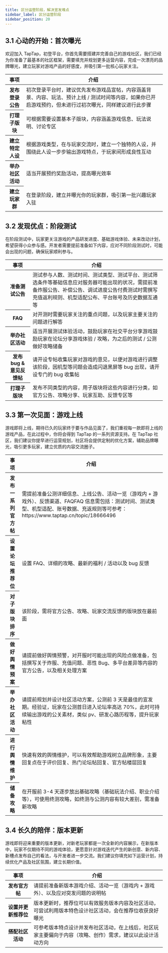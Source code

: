 ```yaml
---
title: 区分运营阶段，解决宣发难点
sidebar_label: 区分运营阶段
sidebar_position: 20
---
```


## 3.1 心动的开始：首次曝光

欢迎加入 TapTap，初登平台，你首先需要搭建并完善自己的游戏社区，我们已经为你准备了最基本的社区框架，需要填充并规划更多运营内容，完成一次漂亮的品牌曝光，建立玩家对游戏产品的好感度，并吸引第一批核心玩家关注。

<table>
  <thead>
    <tr>
        <th>事项</th>
        <th>介绍</th>
    </tr>
  </thead>
  <tbody>
    <tr>
        <th style={{whiteSpace: "nowrap", textAlign: "start"}}>发布登录公告</th>
        <td>初次登录平台时，建议优先发布游戏品宣帖，内容涵盖背景、内容、玩法、预计上线 / 测试时间等内容，如果你已开启游戏预约，但未进行过初次曝光，同样建议进行此步骤</td>
    </tr>
    <tr>
        <th style={{whiteSpace: "nowrap", textAlign: "start"}}>打理子版块</th>
        <td>可根据需要设置基本子版块，内容涵盖游戏信息、玩法说明、讨论专区</td>
    </tr>
    <tr>
        <th style={{whiteSpace: "nowrap", textAlign: "start"}}>建立特定人设</th>
        <td>根据游戏类型，在与玩家交流时，建立一个独特的人设，并围绕此人设一步步输出游戏特点，于玩家间形成良性互动</td>
    </tr>
    <tr>
        <th style={{whiteSpace: "nowrap", textAlign: "start"}}>举办社区活动</th>
        <td>适当开展预约奖励活动，提高曝光效率</td>
    </tr>
    <tr>
        <th style={{whiteSpace: "nowrap", textAlign: "start"}}>建立玩家群</th>
        <td>在登录阶段，建立并曝光你的玩家群，吸引第一批兴趣玩家入驻</td>
    </tr>
  </tbody>
</table>

## 3.2 发现优点：阶段测试

在阶段测试中，玩家更关注游戏的产品研发进度、基础游戏体验、未来改动计划，希望获得小众参与感。开发者需要提前准备如下内容，应对不同阶段测试时，可能会出现的问题，确保玩家顺利参与。

<table>
  <thead>
    <tr>
        <th>事项</th>
        <th>介绍</th>
    </tr>
  </thead>
  <tbody>
    <tr>
        <th style={{whiteSpace: "nowrap", textAlign: "start"}}>准备测试公告</th>
        <td>测试参与人数、测试时间、测试类型、测试平台、测试筛选条件等基础信息应对服务器可能出现的状况，需提前准备炸服公告、补偿公告、调试进度公告付费测试时需撰写充值返利规则、机型适配公布、平台账号及历史数据互通等</td>
    </tr>
    <tr>
        <th style={{whiteSpace: "nowrap", textAlign: "start"}}>FAQ</th>
        <td>对开测时需要玩家关注的重点问题，以及玩家主要关注的问题进行解答</td>
    </tr>
    <tr>
        <th style={{whiteSpace: "nowrap", textAlign: "start"}}>举办社区活动</th>
        <td>适当开展测试体验活动，鼓励玩家在社交平台分享游戏鼓励玩家在论坛分享游戏体验 / 攻略，为之后的测试 / 公测做好攻略储备</td>
    </tr>
    <tr>
        <th style={{whiteSpace: "nowrap", textAlign: "start"}}>发布 bug & 意见反馈帖</th>
        <td>请开设专帖收集玩家对游戏的意见，以便对游戏进行调整该阶段，因机型等问题会造成闪退黑屏等 bug 出现，请开设专门的 bug 收集帖</td>
    </tr>
    <tr>
        <th style={{whiteSpace: "nowrap", textAlign: "start"}}>打理子版块</th>
        <td>发布不同类型的内容，用子版块将这些内容进行分类，如官方公告、攻略分享、玩家互助、反馈专区等</td>
    </tr>
  </tbody>
</table>

## 3.3 第一次见面：游戏上线

游戏即将上线，期待已久的玩家终于要与作品见面了，我们重视每一款即将上线的游戏产品，在此过程中，你将会得到 TapTap 的一系列资源支持。在 TapTap 社区，我们建议你提早进行运营规划，社区将会提供定制的优化方案，辅助品牌曝光，吸引更多玩家，建立优质的内容交流圈子。

<table>
  <thead>
    <tr>
        <th>事项</th>
        <th>介绍</th>
    </tr>
  </thead>
  <tbody>
    <tr>
        <th style={{whiteSpace: "nowrap", textAlign: "start"}}>发布一系列官方帖</th>
        <td>需提前准备公测详细信息、上线公告、活动一览（游戏内 + 游戏外）、反馈渠道、FAQFAQ 信息需包括：测试时间、测试类型、机型适配、账号数据、充返规则等可参考：https://www.taptap.cn/topic/18666496</td>
    </tr>
    <tr>
        <th style={{whiteSpace: "nowrap", textAlign: "start"}}>设置论坛推荐位</th>
        <td>设置 FAQ、详细的攻略、最新的福利 / 活动以及 bug 反馈</td>
    </tr>
    <tr>
        <th style={{whiteSpace: "nowrap", textAlign: "start"}}>对子版块排序</th>
        <td>该阶段，需将官方公告、攻略、玩家交流反馈的版块放在最前面</td>
    </tr>
    <tr>
        <th style={{whiteSpace: "nowrap", textAlign: "start"}}>做好舆情预案</th>
        <td>请提前做好舆情预警，对开服时可能出现的风险点做准备，包括撰写关于炸服、充值问题、恶性 Bug、多平台差异等内容的官方公告，以及相关处理方案</td>
    </tr>
    <tr>
        <th style={{whiteSpace: "nowrap", textAlign: "start"}}>举办社区活动</th>
        <td>请提前规划并设计社区活动方案，公测前 3 天是最佳的宣发期。经验证，玩家在公测首日进入论坛率高达 70%，此时可持续输出游戏的公关素材，类似 pv、研发心路历程等，提升玩家粘性</td>
    </tr>
    <tr>
        <th style={{whiteSpace: "nowrap", textAlign: "start"}}>进行舆情维护</th>
        <td>快速有效的舆情维护，可以有效帮助游戏树立品牌形象，主要回复点在于评价回复、热门论坛帖回复、官方帖楼层回复</td>
    </tr>
    <tr>
        <th style={{whiteSpace: "nowrap", textAlign: "start"}}>储备攻略</th>
        <td>在开服前 3-4 天逐步放出基础攻略（基础玩法介绍、职业介绍等），可使用终测攻略，如终测与公测内容有较大差别，需准备新攻略</td>
    </tr>
  </tbody>
</table>

## 3.4 长久的陪伴：版本更新

游戏即将迎来重要的版本更新，对新老玩家都是一次全新的内容展示，在新版本中，玩家不仅期待不同的游戏体验，更愿意针对游戏迭代产生的新创意、新内容、新槽点发布自己的看法，与开发者进一步交流。我们建议你填充如下运营计划，持续优化产品及社区氛围，建立长期价值。

<table>
  <thead>
    <tr>
        <th>事项</th>
        <th>介绍</th>
    </tr>
  </thead>
  <tbody>
    <tr>
        <th style={{whiteSpace: "nowrap", textAlign: "start"}}>发布官方帖</th>
        <td>请提前准备新版本游戏介绍、活动一览（游戏内 + 游戏外）、以及应对突发问题的说明帖</td>
    </tr>
    <tr>
        <th style={{whiteSpace: "nowrap", textAlign: "start"}}>设置并更新推荐位</th>
        <td>版本更新时，推荐位可以有效服务版本内容及社区活动，可尝试利用版本特色设计社区活动，会在推荐位收获良好曝光</td>
    </tr>
    <tr>
        <th style={{whiteSpace: "nowrap", textAlign: "start"}}>搭配社区活动</th>
        <td>可参考版本特点设计并发布社区活动，在上线后，社区玩家主要偏向于内容（攻略、创作）需求，建议以此设计活动方向</td>
    </tr>
  </tbody>
</table>